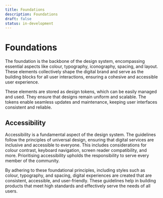 ```yaml
---
title: Foundations
description: Foundations
draft: false
status: in-development
---
```


# Foundations

The foundation is the backbone of the design system, encompassing essential aspects like colour, typography, iconography, spacing, and layout. These elements collectively shape the digital brand and serve as the building blocks for all user interactions, ensuring a cohesive and accessible user experience.

These elements are stored as design tokens, which can be easily managed and used. They ensure that designs remain uniform and scalable. The tokens enable seamless updates and maintenance, keeping user interfaces consistent and reliable.

## Accessibility

Accessibility is a fundamental aspect of the design system. The guidelines follow the principles of universal design, ensuring that digital services are inclusive and accessible to everyone. This includes considerations for colour contrast, keyboard navigation, screen reader compatibility, and more. Prioritising accessibility upholds the responsibility to serve every member of the community.

By adhering to these foundational principles, including styles such as colour, typography, and spacing, digital experiences are created that are consistent, accessible, and user-friendly. These guidelines help in building products that meet high standards and effectively serve the needs of all users.
